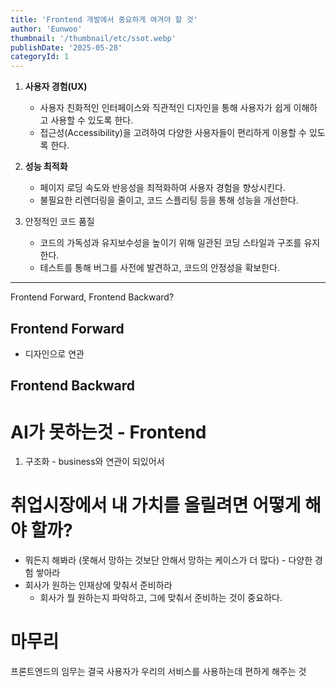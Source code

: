 ```yaml
---
title: 'Frontend 개발에서 중요하게 여겨야 할 것'
author: 'Eunwoo'
thumbnail: '/thumbnail/etc/ssot.webp'
publishDate: '2025-05-28'
categoryId: 1
---
```


1. **사용자 경험(UX)**

   - 사용자 친화적인 인터페이스와 직관적인 디자인을 통해 사용자가 쉽게 이해하고 사용할 수 있도록 한다.
   - 접근성(Accessibility)을 고려하여 다양한 사용자들이 편리하게 이용할 수 있도록 한다.

2. **성능 최적화**

   - 페이지 로딩 속도와 반응성을 최적화하여 사용자 경험을 향상시킨다.
   - 불필요한 리렌더링을 줄이고, 코드 스플리팅 등을 통해 성능을 개선한다.

3. 안정적인 코드 품질
   - 코드의 가독성과 유지보수성을 높이기 위해 일관된 코딩 스타일과 구조를 유지한다.
   - 테스트를 통해 버그를 사전에 발견하고, 코드의 안정성을 확보한다.

---

Frontend Forward, Frontend Backward?

## Frontend Forward

- 디자인으로 연관

## Frontend Backward

# AI가 못하는것 - Frontend

1. 구조화 - business와 연관이 되있어서

# 취업시장에서 내 가치를 올릴려면 어떻게 해야 할까?

- 뭐든지 해봐라 (못해서 망하는 것보단 안해서 망하는 케이스가 더 많다) - 다양한 경험 쌓아라
- 회사가 원하는 인재상에 맞춰서 준비하라
  - 회사가 뭘 원하는지 파악하고, 그에 맞춰서 준비하는 것이 중요하다.

# 마무리

프론트엔드의 임무는 결국 사용자가 우리의 서비스를 사용하는데 편하게 해주는 것